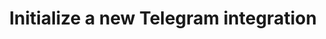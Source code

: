 ---
title: 'Initialize a new Telegram integration'
openapi: 'POST /api/v1/{persona}/integrations/telegram/init'
---